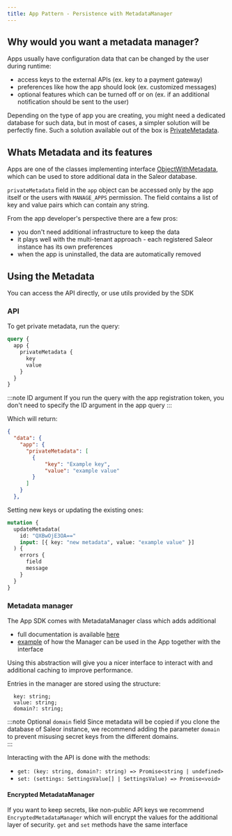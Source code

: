 ```yaml
---
title: App Pattern - Persistence with MetadataManager
---
```


## Why would you want a metadata manager?

Apps usually have configuration data that can be changed by the user during runtime:

- access keys to the external APIs (ex. key to a payment gateway)
- preferences like how the app should look (ex. customized messages)
- optional features which can be turned off or on (ex. if an additional notification should be sent to the user)

Depending on the type of app you are creating, you might need a dedicated database for such data, but in most of cases, a simpler solution will be perfectly fine.
Such a solution available out of the box is [PrivateMetadata](https://docs.saleor.io/docs/3.x/developer/metadata).

## Whats Metadata and its features

Apps are one of the classes implementing interface [ObjectWithMetadata](developer/api-reference/interfaces/object-with-metadata.mdx), which can be used to store additional data in the Saleor database.

`privateMetadata` field in the `app` object can be accessed only by the app itself or the users with `MANAGE_APPS` permission. The field contains a list of key and value pairs which can contain any string.

From the app developer's perspective there are a few pros:

- you don't need additional infrastructure to keep the data
- it plays well with the multi-tenant approach - each registered Saleor instance has its own preferences
- when the app is uninstalled, the data are automatically removed

## Using the Metadata

You can access the API directly, or use utils provided by the SDK

### API

To get private metadata, run the query:

```graphql
query {
  app {
    privateMetadata {
      key
      value
    }
  }
}
```

:::note ID argument
If you run the query with the app registration token, you don't need to specify the ID argument in the app query
:::

Which will return:

```json
{
  "data": {
    "app": {
      "privateMetadata": [
        {
            "key": "Example key",
            "value": "example value"
        }
      ]
    }
  },
```

Setting new keys or updating the existing ones:

```graphql
mutation {
  updateMetadata(
    id: "QXBwOjE3OA=="
    input: [{ key: "new metadata", value: "example value" }]
  ) {
    errors {
      field
      message
    }
  }
}
```

### Metadata manager

The App SDK comes with MetadataManager class which adds additional

- full documentation is available [here](https://github.com/saleor/saleor-app-sdk/blob/main/docs/settings-manager.md)
- [example](https://github.com/saleor/saleor-app-template/tree/examples-metadata-manager) of how the Manager can be used in the App together with the interface

Using this abstraction will give you a nicer interface to interact with and additional caching to improve performance.

Entries in the manager are stored using the structure:

```
  key: string;
  value: string;
  domain?: string;
```

:::note Optional `domain` field
Since metadata will be copied if you clone the database of Saleor instance, we recommend adding the parameter `domain` to prevent misusing secret keys from the different domains.  
:::

Interacting with the API is done with the methods:

- `get: (key: string, domain?: string) => Promise<string | undefined>`
- `set: (settings: SettingsValue[] | SettingsValue) => Promise<void>`

#### Encrypted MetadataManager

If you want to keep secrets, like non-public API keys we recommend `EncryptedMetadataManager` which will encrypt the values for the additional layer of security. `get` and `set` methods have the same interface
